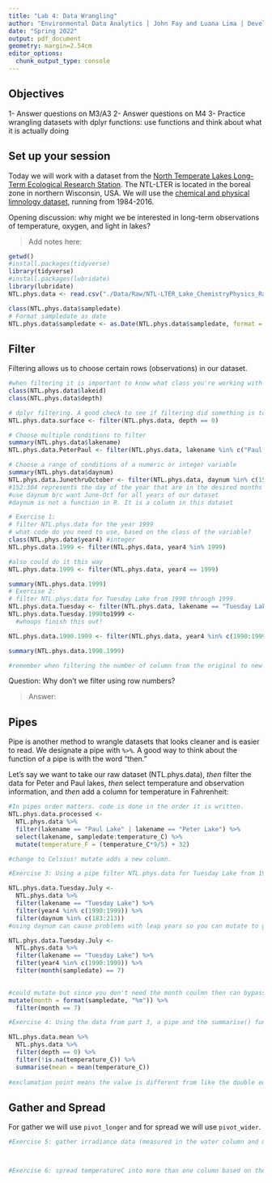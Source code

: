 ```yaml
---
title: "Lab 4: Data Wrangling"
author: "Environmental Data Analytics | John Fay and Luana Lima | Developed by Kateri Salk"
date: "Spring 2022"
output: pdf_document
geometry: margin=2.54cm
editor_options: 
  chunk_output_type: console
---
```


## Objectives
1- Answer questions on M3/A3
2- Answer questions on M4
3- Practice wrangling datasets with dplyr functions: use functions and think about what it is actually doing

## Set up your session

Today we will work with a dataset from the [North Temperate Lakes Long-Term Ecological Research Station](https://lter.limnology.wisc.edu/about/overview). The NTL-LTER is located in the boreal zone in northern Wisconsin, USA. We will use the [chemical and physical limnology dataset](https://lter.limnology.wisc.edu/content/cascade-project-north-temperate-lakes-lter-core-data-physical-and-chemical-limnology-1984), running from 1984-2016. 

Opening discussion: why might we be interested in long-term observations of temperature, oxygen, and light in lakes?

> Add notes here: 

```r
getwd()
#install.packages(tidyverse)
library(tidyverse)
#install.packages(lubridate)
library(lubridate)
NTL.phys.data <- read.csv("./Data/Raw/NTL-LTER_Lake_ChemistryPhysics_Raw.csv", stringsAsFactors = TRUE)

class(NTL.phys.data$sampledate)
# Format sampledate as date
NTL.phys.data$sampledate <- as.Date(NTL.phys.data$sampledate, format = "%m/%d/%y")
```


## Filter

Filtering allows us to choose certain rows (observations) in our dataset.

```r
#when filtering it is important to know what class you're working with so that you know how to run the filter i.e. does it need quotes around it
class(NTL.phys.data$lakeid)
class(NTL.phys.data$depth)

# dplyr filtering. A good check to see if filtering did something is to check that the filtered dataset has fewer observation than the unfiltered
NTL.phys.data.surface <- filter(NTL.phys.data, depth == 0)

# Choose multiple conditions to filter
summary(NTL.phys.data$lakename)
NTL.phys.data.PeterPaul <- filter(NTL.phys.data, lakename %in% c("Paul Lake", "Peter Lake"))

# Choose a range of conditions of a numeric or integer variable
summary(NTL.phys.data$daynum)
NTL.phys.data.JunethruOctober <- filter(NTL.phys.data, daynum %in% c(152:304)) #c creates a range/sequence of numners you need
#152:304 represents the day of the year that are in the desired months hence the daynum (which is a column in the dataset) - double check the daynumb in your your data b/c some things coud've mixed up
#use daynum b/c want June-Oct for all years of our dataset
#daynum is not a function in R. It is a column in this dataset

# Exercise 1: 
# filter NTL.phys.data for the year 1999
# what code do you need to use, based on the class of the variable?
class(NTL.phys.data$year4) #integer
NTL.phys.data.1999 <- filter(NTL.phys.data, year4 %in% 1999)

#also could do it this way
NTL.phys.data.1999 <- filter(NTL.phys.data, year4 == 1999)

summary(NTL.phys.data.1999)
# Exercise 2: 
# filter NTL.phys.data for Tuesday Lake from 1990 through 1999.
NTL.phys.data.Tuesday <- filter(NTL.phys.data, lakename == "Tuesday Lake")
NTL.phys.data.Tuesday.1990to1999 <- 
  #whoops finish this out!

NTL.phys.data.1990.1999 <- filter(NTL.phys.data, year4 %in% c(1990:1999))

summary(NTL.phys.data.1990.1999)

#remember when filtering the number of column from the original to new datasets should remain the same. Only the number of rows changes

```
Question: Why don't we filter using row numbers?

> Answer: 

## Pipes

Pipe is another method to wrangle datasets that looks cleaner and is easier to read.  We designate a pipe with `%>%`. A good way to think about the function of a pipe is with the word "then." 

Let's say we want to take our raw dataset (NTL.phys.data), *then* filter the data for Peter and Paul lakes, *then* select temperature and observation information, and *then* add a column for temperature in Fahrenheit: 

```r
#In pipes order matters. code is done in the order it is written. 
NTL.phys.data.processed <- 
  NTL.phys.data %>%
  filter(lakename == "Paul Lake" | lakename == "Peter Lake") %>%
  select(lakename, sampledate:temperature_C) %>%
  mutate(temperature_F = (temperature_C*9/5) + 32)

#change to Celsius! mutate adds a new column.

#Exercise 3: Using a pipe filter NTL.phys.data for Tuesday Lake from 1990 through 1999 only for July 

NTL.phys.data.Tuesday.July <- 
  NTL.phys.data %>%
  filter(lakename == "Tuesday Lake") %>%
  filter(year4 %in% c(1990:1999)) %>% 
  filter(daynum %in% c(183:213))
#using daynum can cause problems with leap years so you can mutate to get month

NTL.phys.data.Tuesday.July <- 
  NTL.phys.data %>%
  filter(lakename == "Tuesday Lake") %>%
  filter(year4 %in% c(1990:1999)) %>% 
  filter(month(sampledate) == 7)
  

#could mutate but since you don't need the month coulmn then can bypass it
mutate(month = format(sampledate, "%m")) %>% 
  filter(month == 7)

#Exercise 4: Using the data from part 3, a pipe and the summarise() function find the mean surface temperature (hints: you will need to add another filter for depth==0). Make sure you eliminate NAs before computing the means

NTL.phys.data.mean %>% 
  NTL.phys.data %>%
  filter(depth == 0) %>% 
  filter(!is.na(temperature_C)) %>% 
  summarise(mean = mean(temperature_C))
  
#exclamation point means the value is different from like the double equals is equal to
```

## Gather and Spread

For gather we will use `pivot_longer` and for spread we will use `pivot_wider`.

```r
#Exercise 5: gather irradiance data (measured in the water column and measured on the deck of the sampling boat) into one column using pivot_longer



#Exercise 6: spread temperatureC into more than one column based on the depth

```

